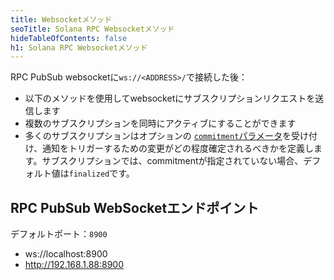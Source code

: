 ```yaml
---
title: Websocketメソッド
seoTitle: Solana RPC Websocketメソッド
hideTableOfContents: false
h1: Solana RPC Websocketメソッド
---
```


RPC PubSub websocketに`ws://<ADDRESS>/`で接続した後：

- 以下のメソッドを使用してwebsocketにサブスクリプションリクエストを送信します
- 複数のサブスクリプションを同時にアクティブにすることができます
- 多くのサブスクリプションはオプションの
  [`commitment`パラメータ](/docs/rpc/#configuring-state-commitment)を受け付け、通知をトリガーするための変更がどの程度確定されるべきかを定義します。サブスクリプションでは、commitmentが指定されていない場合、デフォルト値は`finalized`です。

## RPC PubSub WebSocketエンドポイント

デフォルトポート：`8900`

- ws://localhost:8900
- http://192.168.1.88:8900

